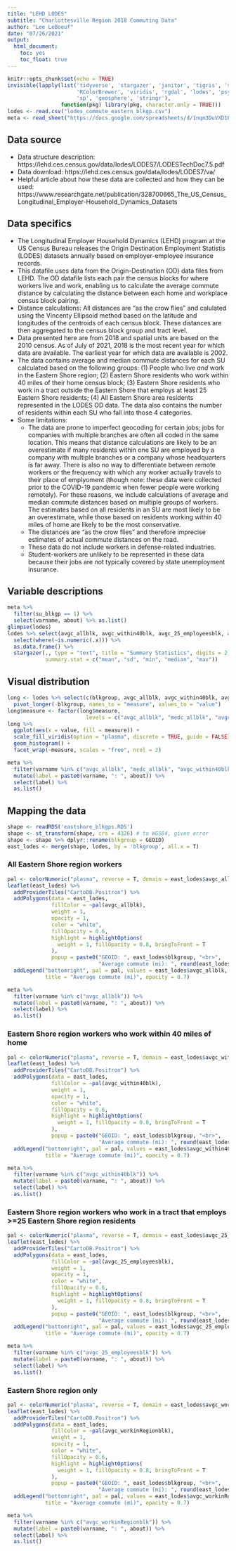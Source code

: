 ```yaml
---
title: "LEHD LODES"
subtitle: "Charlottesville Region 2018 Commuting Data"
author: "Lee LeBoeuf"
date: "07/26/2021"
output: 
  html_document:
    toc: yes
    toc_float: true
---
```


```r
knitr::opts_chunk$set(echo = TRUE)
invisible(lapply(list('tidyverse', 'stargazer', 'janitor', 'tigris', 'sf', 'leaflet', 'rcartocolor', 
                      'RColorBrewer', 'viridis', 'rgdal', 'lodes', 'psych', 'reshape2', 'googlesheets4', 
                      'sp', 'geosphere', 'stringr'),
                 function(pkg) library(pkg, character.only = TRUE)))
lodes <- read.csv("lodes_commute_eastern_blkgp.csv")
meta <- read_sheet("https://docs.google.com/spreadsheets/d/1nqm3DuVXD1ObbVe_deacvT7uSLdBXfQJo3mkbqDwrVo/edit?usp=sharing", sheet = "lehd_lodes_commute", gs4_deauth())
```

## Data source 
* Data structure description: https://lehd.ces.census.gov/data/lodes/LODES7/LODESTechDoc7.5.pdf
* Data download: https://lehd.ces.census.gov/data/lodes/LODES7/va/
* Helpful article about how these data are collected and how they can be used: https://www.researchgate.net/publication/328700665_The_US_Census_Longitudinal_Employer-Household_Dynamics_Datasets

## Data specifics
* The Longitudinal Employer Household Dynamics (LEHD) program at the US Census Bureau releases the Origin Destination Employment Statistis (LODES) datasets annually based on employer-employee insurance records. 
* This datafile uses data from the Origin-Destination (OD) data files from LEHD. The OD datafile lists each pair the census blocks for where workers live and work, enabling us to calculate the average commute distance by calculating the distance between each home and workplace census block pairing. 
* Distance calculations: All distances are "as the crow flies" and calulated using the Vincenty Ellipsoid method based on the latitude and longitudes of the centroids of each census block. These distances are then aggregated to the census block group and tract level.
* Data presented here are from 2018 and spatial units are based on the 2010 census. As of July of 2021, 2018 is the most recent year for which data are available. The earliest year for which data are available is 2002. 
* The data contains average and median commute distances for each SU calculated based on the following groups: (1) People who live *and* work in the Eastern Shore region; (2) Eastern Shore residents who work within 40 miles of their home census block; (3) Eastern Shore residents who work in a tract outside the Eastern Shore that employs at least 25 Eastern Shore residents; (4) All Eastern Shore area residents represented in the LODES OD data. The data also contains the number of residents within each SU who fall into those 4 categories. 
* Some limitations: 
    + The data are prone to imperfect geocoding for certain jobs; jobs for companies with multiple branches are often all coded in the same location. This means that distance calculations are likely to be an overestimate if many residents within one SU are employed by a company with multiple branches or a company whose headquarters is far away. There is also no way to differentiate between remote workers or the frequency with which any worker actually travels to their place of emplyoment (though note: these data were collected prior to the COVID-19 pandemic when fewer people were working remotely). For these reasons, we include calculations of average and median commute distances based on multiple groups of workers. The estimates based on all residents in an SU are most likely to be an overestimate, while those based on residents working within 40 miles of home are likely to be the most conservative. 
    + The distances are "as the crow flies" and therefore imprecise estimates of actual commute distances on the road. 
    + These data do not include workers in defense-related industries. 
    + Student-workers are unlikely to be represented in these data because their jobs are not typically covered by state unemployment insurance. 

## Variable descriptions
```r
meta %>% 
  filter(su_blkgp == 1) %>%
  select(varname, about) %>% as.list()
glimpse(lodes)
lodes %>% select(avgc_allblk, avgc_within40blk, avgc_25_employeesblk, avgc_workinRegionblk, medc_allblk, medc_within40blk, medc_25_employeesblk, medc_workinRegionblk) %>% 
  select(where(~is.numeric(.x))) %>% 
  as.data.frame() %>% 
  stargazer(., type = "text", title = "Summary Statistics", digits = 2,
            summary.stat = c("mean", "sd", "min", "median", "max"))
```

## Visual distribution 
```r
long <- lodes %>% select(c(blkgroup, avgc_allblk, avgc_within40blk, avgc_25_employeesblk, avgc_workinRegionblk, medc_allblk, medc_within40blk, medc_25_employeesblk, medc_workinRegionblk)) %>% 
  pivot_longer(-blkgroup, names_to = "measure", values_to = "value")
long$measure <- factor(long$measure,
                         levels = c("avgc_allblk", "medc_allblk", "avgc_within40blk", "medc_within40blk", "avgc_25_employeesblk", "medc_25_employeesblk", "avgc_workinRegionblk", "medc_workinRegionblk"))
long %>% 
  ggplot(aes(x = value, fill = measure)) +
  scale_fill_viridis(option = "plasma", discrete = TRUE, guide = FALSE) +
  geom_histogram() + 
  facet_wrap(~measure, scales = "free", ncol = 2)
```

```r
meta %>% 
  filter(varname %in% c("avgc_allblk", "medc_allblk", "avgc_within40blk", "medc_within40blk", "avgc_25_employeesblk", "medc_25_employeesblk", "avgc_workinRegionblk","medc_workinRegionblk")) %>%
  mutate(label = paste0(varname, ": ", about)) %>% 
  select(label) %>% 
  as.list()
```

## Mapping the data 
```r
shape <- readRDS('eastshore_blkgps.RDS')
shape <- st_transform(shape, crs = 4326) # to WGS84, given error
shape <- shape %>% dplyr::rename(blkgroup = GEOID)
east_lodes <- merge(shape, lodes, by = 'blkgroup', all.x = T)
```

### All Eastern Shore region workers
```r
pal <- colorNumeric("plasma", reverse = T, domain = east_lodes$avgc_allblk)
leaflet(east_lodes) %>% 
  addProviderTiles("CartoDB.Positron") %>% 
  addPolygons(data = east_lodes,
              fillColor = ~pal(avgc_allblk),
              weight = 1,
              opacity = 1,
              color = "white", 
              fillOpacity = 0.6,
              highlight = highlightOptions(
                weight = 1, fillOpacity = 0.8, bringToFront = T
              ),
              popup = paste0("GEOID: ", east_lodes$blkgroup, "<br>",
                             "Average commute (mi): ", round(east_lodes$avgc_allblk, 2))) %>% 
  addLegend("bottomright", pal = pal, values = east_lodes$avgc_allblk, 
            title = "Average commute (mi)", opacity = 0.7)
```

```r
meta %>% 
  filter(varname %in% c("avgc_allblk")) %>%
  mutate(label = paste0(varname, ": ", about)) %>% 
  select(label) %>% 
  as.list()
``` 

### Eastern Shore region workers who work within 40 miles of home
```r
pal <- colorNumeric("plasma", reverse = T, domain = east_lodes$avgc_within40blk)
leaflet(east_lodes) %>% 
  addProviderTiles("CartoDB.Positron") %>% 
  addPolygons(data = east_lodes,
              fillColor = ~pal(avgc_within40blk),
              weight = 1,
              opacity = 1,
              color = "white", 
              fillOpacity = 0.6,
              highlight = highlightOptions(
                weight = 1, fillOpacity = 0.8, bringToFront = T
              ),
              popup = paste0("GEOID: ", east_lodes$blkgroup, "<br>",
                             "Average commute (mi): ", round(east_lodes$avgc_within40blk, 2))) %>% 
  addLegend("bottomright", pal = pal, values = east_lodes$avgc_within40blk, 
            title = "Average commute (mi)", opacity = 0.7)
```

```r
meta %>% 
  filter(varname %in% c("avgc_within40blk")) %>%
  mutate(label = paste0(varname, ": ", about)) %>% 
  select(label) %>% 
  as.list()
```

### Eastern Shore region workers who work in a tract that employs >=25 Eastern Shore region residents
```r
pal <- colorNumeric("plasma", reverse = T, domain = east_lodes$avgc_25_employeesblk)
leaflet(east_lodes) %>% 
  addProviderTiles("CartoDB.Positron") %>% 
  addPolygons(data = east_lodes,
              fillColor = ~pal(avgc_25_employeesblk),
              weight = 1,
              opacity = 1,
              color = "white", 
              fillOpacity = 0.6,
              highlight = highlightOptions(
                weight = 1, fillOpacity = 0.8, bringToFront = T
              ),
              popup = paste0("GEOID: ", east_lodes$blkgroup, "<br>",
                             "Average commute (mi): ", round(east_lodes$avgc_25_employeesblk, 2))) %>% 
  addLegend("bottomright", pal = pal, values = east_lodes$avgc_25_employeesblk, 
            title = "Average commute (mi)", opacity = 0.7)
```

```r
meta %>% 
  filter(varname %in% c("avgc_25_employeesblk")) %>%
  mutate(label = paste0(varname, ": ", about)) %>% 
  select(label) %>% 
  as.list()
```

### Eastern Shore region only
```r
pal <- colorNumeric("plasma", reverse = T, domain = east_lodes$avgc_workinRegionblk)
leaflet(east_lodes) %>% 
  addProviderTiles("CartoDB.Positron") %>% 
  addPolygons(data = east_lodes,
              fillColor = ~pal(avgc_workinRegionblk),
              weight = 1,
              opacity = 1,
              color = "white", 
              fillOpacity = 0.6,
              highlight = highlightOptions(
                weight = 1, fillOpacity = 0.8, bringToFront = T
              ),
              popup = paste0("GEOID: ", east_lodes$blkgroup, "<br>",
                             "Average commute (mi): ", round(east_lodes$avgc_workinRegionblk, 2))) %>% 
  addLegend("bottomright", pal = pal, values = east_lodes$avgc_workinRegionblk, 
            title = "Average commute (mi)", opacity = 0.7)
```

```r
meta %>% 
  filter(varname %in% c("avgc_workinRegionblk")) %>%
  mutate(label = paste0(varname, ": ", about)) %>% 
  select(label) %>% 
  as.list()
```
